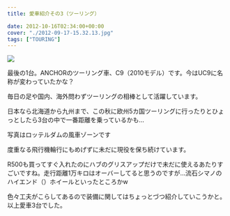 ---
title: 愛車紹介その3（ツーリング）

date: 2012-10-16T02:34:00+00:00
cover: "./2012-09-17-15.32.13.jpg"
tags: ["TOURING"]
---

![ ](./2012-09-17-15.32.13.jpg)

最後の1台。ANCHORのツーリング車、C9（2010モデル）です。今はUC9に名称が変わっていたかな？

毎日の足や国内、海外問わずツーリングの相棒として活躍しています。

日本なら北海道から九州まで、この秋に欧州5カ国ツーリングに行ったりとひょっとしたら3台の中で一番距離を乗っているかも…

写真はロッテルダムの風車ゾーンです

度重なる飛行機輪行にもめげずに未だに現役を保ち続けています。

R500も買ってすぐ入れたのにハブのグリスアップだけで未だに使えるあたりすごいですね。走行距離1万キロはオーバーしてると思うのですが…流石シマノのハイエンド（）ホイールといったところかw

色々工夫がこらしてあるので装備に関してはちょっとづつ紹介していこうかと。以上愛車3台でした。
